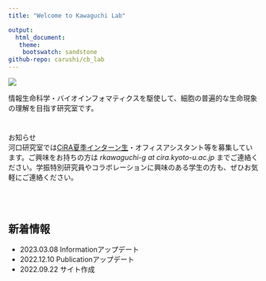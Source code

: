 ```yaml
---
title: "Welcome to Kawaguchi Lab"

output: 
  html_document:
   theme:
    bootswatch: sandstone 
github-repo: carushi/cb_lab
---
```



<p>

![](figures/general_figures/lab_intro.png)
</p>

情報生命科学・バイオインフォマティクスを駆使して、細胞の普遍的な生命現象の理解を目指す研究室です。


# {.row}

<div class="card">
  <div class="card-header">お知らせ</div>
  <div class="card-body">河口研究室では[CiRA夏季インターン生](https://www.cira.kyoto-u.ac.jp/j/education/internship.html)・オフィスアシスタント等を募集しています。ご興味をお持ちの方は *rkawaguchi-g at cira.kyoto-u.ac.jp* までご連絡ください。学振特別研究員やコラボレーションに興味のある学生の方も、ぜひお気軽にご連絡ください。</div>
</div>


<br/>
<br/>

## 新着情報 {.col-md-9}

- 2023.03.08 Informationアップデート
- 2022.12.10 Publicationアップデート
- 2022.09.22 サイト作成


